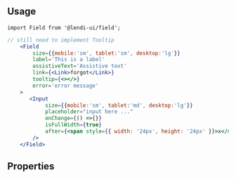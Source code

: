 
## Usage

```
import Field from '@lendi-ui/field';
```

```jsx
// still need to implement Tooltip
    <Field 
        size={{mobile:'sm', tablet:'sm', desktop:'lg'}}
        label='This is a label'
        assistiveText='Assistive text'
        link={<Link>forgot</Link>}
        tooltip={<></>}
        error='error message'
    >
       <Input
            size={{mobile:'sm', tablet:'md', desktop:'lg'}}
            placeholder="input here ..."
            onChange={() =>{}}
            isFullWidth={true}
            after={<span style={{ width: '24px', height: '24px' }}>x</span>}
        />
    </Field>
```

## Properties

<PropTable>
  <PropTable.Entry name="children" required type="React.ReactNode" description="The Field content."/>
  <PropTable.Entry name="size" type={`"lg" | "sm"`} defaultValue="sm" description="The Field Label size."/>
  <PropTable.Entry name="label" type="string" description="The Label content."/>
  <PropTable.Entry name="isOptional" type="boolean" defaultValue='false' description="The Label optional alert."/>
  <PropTable.Entry name="assistiveText" type="string" description="The Label assistive text content."/>
  <PropTable.Entry name="link" type="string" description="The Label link content."/>
  <PropTable.Entry name="tooltip" type="React.ReactNode" description="ToolTip"/>
  <PropTable.Entry name="touched" type="boolean" description="Whether the user has interacted with the field"/>
  <PropTable.Entry name="error" type="string" description="The error message"/>
</PropTable>
